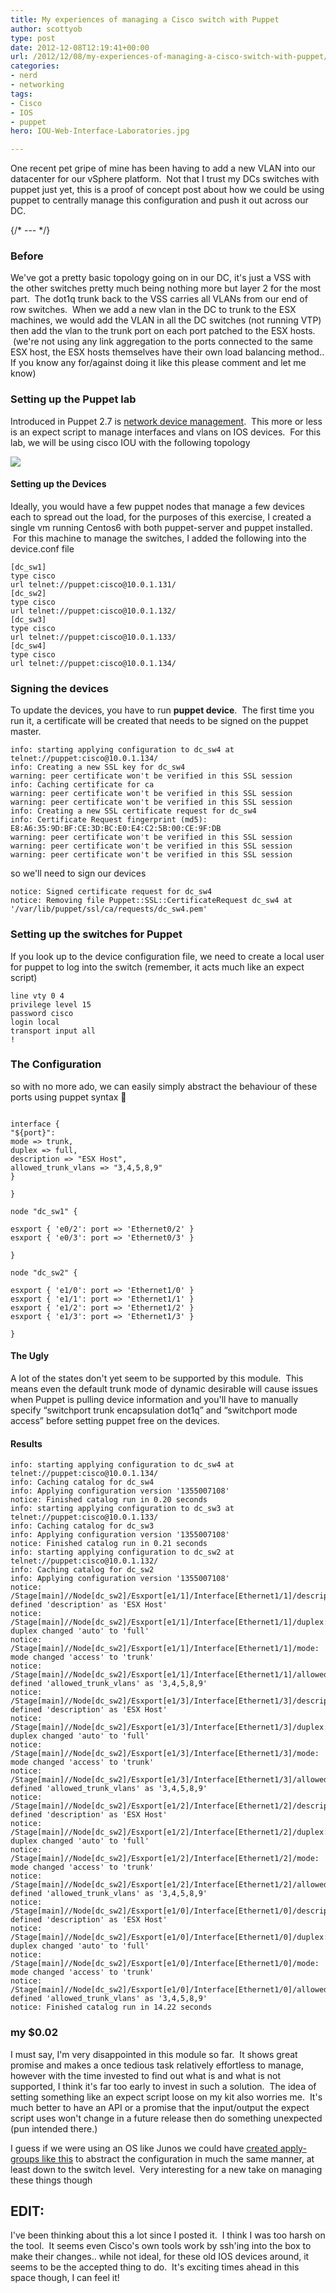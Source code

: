 ```yaml
---
title: My experiences of managing a Cisco switch with Puppet
author: scottyob
type: post
date: 2012-12-08T12:19:41+00:00
url: /2012/12/08/my-experiences-of-managing-a-cisco-switch-with-puppet/
categories:
- nerd
- networking
tags:
- Cisco
- IOS
- puppet
hero: IOU-Web-Interface-Laboratories.jpg

---
```



One recent pet gripe of mine has been having to add a new VLAN into our datacenter for our vSphere platform.  Not that I trust my DCs switches with puppet just yet, this is a proof of concept post about how we could be using puppet to centrally manage this configuration and push it out across our DC.

{/* --- */}

### Before

We've got a pretty basic topology going on in our DC, it's just a VSS with the other switches pretty much being nothing more but layer 2 for the most part.  The dot1q trunk back to the VSS carries all VLANs from our end of row switches.  When we add a new vlan in the DC to trunk to the ESX machines, we would add the VLAN in all the DC switches (not running VTP) then add the vlan to the trunk port on each port patched to the ESX hosts.  (we're not using any link aggregation to the ports connected to the same ESX host, the ESX hosts themselves have their own load balancing method.. If you know any for/against doing it like this please comment and let me know)

### **Setting up the Puppet lab**

Introduced in Puppet 2.7 is [network device management](http://puppetlabs.com/blog/puppet-network-device-management/).  This more or less is an expect script to manage interfaces and vlans on IOS devices.  For this lab, we will be using cisco IOU with the following topology

<img src={img.src} />

#### Setting up the Devices

Ideally, you would have a few puppet nodes that manage a few devices each to spread out the load, for the purposes of this exercise, I created a single vm running Centos6 with both puppet-server and puppet installed.  For this machine to manage the switches, I added the following into the device.conf file

```[root@localhost ~]# cat /etc/puppet/device.conf
[dc_sw1]
type cisco
url telnet://puppet:cisco@10.0.1.131/
[dc_sw2]
type cisco
url telnet://puppet:cisco@10.0.1.132/
[dc_sw3]
type cisco
url telnet://puppet:cisco@10.0.1.133/
[dc_sw4]
type cisco
url telnet://puppet:cisco@10.0.1.134/
```

### Signing the devices

To update the devices, you have to run **puppet device**.  The first time you run it, a certificate will be created that needs to be signed on the puppet master.

```[root@localhost ~]# puppet device --verbose
info: starting applying configuration to dc_sw4 at telnet://puppet:cisco@10.0.1.134/
info: Creating a new SSL key for dc_sw4
warning: peer certificate won't be verified in this SSL session
info: Caching certificate for ca
warning: peer certificate won't be verified in this SSL session
warning: peer certificate won't be verified in this SSL session
info: Creating a new SSL certificate request for dc_sw4
info: Certificate Request fingerprint (md5): E8:A6:35:9D:BF:CE:3D:BC:E0:E4:C2:5B:00:CE:9F:DB
warning: peer certificate won't be verified in this SSL session
warning: peer certificate won't be verified in this SSL session
warning: peer certificate won't be verified in this SSL session
```

so we'll need to sign our devices

```[root@localhost ~]# puppetca --sign dc_sw4
notice: Signed certificate request for dc_sw4
notice: Removing file Puppet::SSL::CertificateRequest dc_sw4 at '/var/lib/puppet/ssl/ca/requests/dc_sw4.pem'
```

### Setting up the switches for Puppet

If you look up to the device configuration file, we need to create a local user for puppet to log into the switch (remember, it acts much like an expect script)

```username puppet privilege 15 password 0 cisco
line vty 0 4
privilege level 15
password cisco
login local
transport input all
!
```

### The Configuration

so with no more ado, we can easily simply abstract the behaviour of these ports using puppet syntax 🙂

```define esxport( $port ){

interface {
"${port}":
mode => trunk,
duplex => full,
description => "ESX Host",
allowed_trunk_vlans => "3,4,5,8,9"
}

}

node "dc_sw1" {

esxport { 'e0/2': port => 'Ethernet0/2' }
esxport { 'e0/3': port => 'Ethernet0/3' }

}

node "dc_sw2" {

esxport { 'e1/0': port => 'Ethernet1/0' }
esxport { 'e1/1': port => 'Ethernet1/1' }
esxport { 'e1/2': port => 'Ethernet1/2' }
esxport { 'e1/3': port => 'Ethernet1/3' }

}
```

#### The Ugly

A lot of the states don't yet seem to be supported by this module.  This means even the default trunk mode of dynamic desirable will cause issues when Puppet is pulling device information and you'll have to manually specify “switchport trunk encapsulation dot1q” and “switchport mode access” before setting puppet free on the devices.

#### Results

```[root@localhost ~]# puppet device --verbose
info: starting applying configuration to dc_sw4 at telnet://puppet:cisco@10.0.1.134/
info: Caching catalog for dc_sw4
info: Applying configuration version '1355007108'
notice: Finished catalog run in 0.20 seconds
info: starting applying configuration to dc_sw3 at telnet://puppet:cisco@10.0.1.133/
info: Caching catalog for dc_sw3
info: Applying configuration version '1355007108'
notice: Finished catalog run in 0.21 seconds
info: starting applying configuration to dc_sw2 at telnet://puppet:cisco@10.0.1.132/
info: Caching catalog for dc_sw2
info: Applying configuration version '1355007108'
notice: /Stage[main]//Node[dc_sw2]/Esxport[e1/1]/Interface[Ethernet1/1]/description: defined 'description' as 'ESX Host'
notice: /Stage[main]//Node[dc_sw2]/Esxport[e1/1]/Interface[Ethernet1/1]/duplex: duplex changed 'auto' to 'full'
notice: /Stage[main]//Node[dc_sw2]/Esxport[e1/1]/Interface[Ethernet1/1]/mode: mode changed 'access' to 'trunk'
notice: /Stage[main]//Node[dc_sw2]/Esxport[e1/1]/Interface[Ethernet1/1]/allowed_trunk_vlans: defined 'allowed_trunk_vlans' as '3,4,5,8,9'
notice: /Stage[main]//Node[dc_sw2]/Esxport[e1/3]/Interface[Ethernet1/3]/description: defined 'description' as 'ESX Host'
notice: /Stage[main]//Node[dc_sw2]/Esxport[e1/3]/Interface[Ethernet1/3]/duplex: duplex changed 'auto' to 'full'
notice: /Stage[main]//Node[dc_sw2]/Esxport[e1/3]/Interface[Ethernet1/3]/mode: mode changed 'access' to 'trunk'
notice: /Stage[main]//Node[dc_sw2]/Esxport[e1/3]/Interface[Ethernet1/3]/allowed_trunk_vlans: defined 'allowed_trunk_vlans' as '3,4,5,8,9'
notice: /Stage[main]//Node[dc_sw2]/Esxport[e1/2]/Interface[Ethernet1/2]/description: defined 'description' as 'ESX Host'
notice: /Stage[main]//Node[dc_sw2]/Esxport[e1/2]/Interface[Ethernet1/2]/duplex: duplex changed 'auto' to 'full'
notice: /Stage[main]//Node[dc_sw2]/Esxport[e1/2]/Interface[Ethernet1/2]/mode: mode changed 'access' to 'trunk'
notice: /Stage[main]//Node[dc_sw2]/Esxport[e1/2]/Interface[Ethernet1/2]/allowed_trunk_vlans: defined 'allowed_trunk_vlans' as '3,4,5,8,9'
notice: /Stage[main]//Node[dc_sw2]/Esxport[e1/0]/Interface[Ethernet1/0]/description: defined 'description' as 'ESX Host'
notice: /Stage[main]//Node[dc_sw2]/Esxport[e1/0]/Interface[Ethernet1/0]/duplex: duplex changed 'auto' to 'full'
notice: /Stage[main]//Node[dc_sw2]/Esxport[e1/0]/Interface[Ethernet1/0]/mode: mode changed 'access' to 'trunk'
notice: /Stage[main]//Node[dc_sw2]/Esxport[e1/0]/Interface[Ethernet1/0]/allowed_trunk_vlans: defined 'allowed_trunk_vlans' as '3,4,5,8,9'
notice: Finished catalog run in 14.22 seconds
```

### my $0.02

I must say, I'm very disappointed in this module so far.  It shows great promise and makes a once tedious task relatively effortless to manage, however with the time invested to find out what is and what is not supported, I think it's far too early to invest in such a solution.  The idea of setting something like an expect script loose on my kit also worries me.  It's much better to have an API or a promise that the input/output the expect script uses won't change in a future release then do something unexpected (pun intended there.)

I guess if we were using an OS like Junos we could have [created apply-groups like this](http://www.swarm-logic.com/content/quick-way-configure-interface-ranges-juniper-switches-junos-tips) to abstract the configuration in much the same manner, at least down to the switch level.  Very interesting for a new take on managing these things though

## EDIT:

I've been thinking about this a lot since I posted it.  I think I was too harsh on the tool.  It seems even Cisco's own tools work by ssh'ing into the box to make their changes.. while not ideal, for these old IOS devices around, it seems to be the accepted thing to do.  It's exciting times ahead in this space though, I can feel it!
